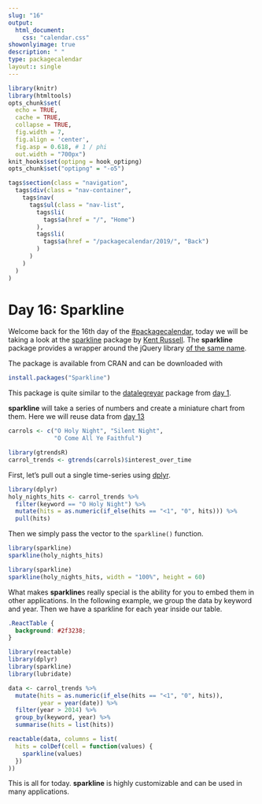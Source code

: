 ```yaml
---
slug: "16"
output: 
  html_document:
    css: "calendar.css"
showonlyimage: true
description: " "
type: packagecalendar
layout:: single
---
```


<html>
    <link rel="stylesheet" href="calendar-post.css"/>
</html>

```r
library(knitr)
library(htmltools)
opts_chunk$set(
  echo = TRUE, 
  cache = TRUE,
  collapse = TRUE,
  fig.width = 7, 
  fig.align = 'center',
  fig.asp = 0.618, # 1 / phi
  out.width = "700px")
knit_hooks$set(optipng = hook_optipng)
opts_chunk$set("optipng" = "-o5")
```

```r
tags$section(class = "navigation",
  tags$div(class = "nav-container",
    tags$nav(
      tags$ul(class = "nav-list",
        tags$li(
          tags$a(href = "/", "Home")
        ),
        tags$li(
          tags$a(href = "/packagecalendar/2019/", "Back")
        )
      )
    )
  )
)
```

# Day 16: Sparkline

Welcome back for the 16th day of the [#packagecalendar](https://twitter.com/hashtag/packagecalendar),
today we will be taking a look at the [sparkline](https://github.com/htmlwidgets/sparkline) package by [Kent Russell](https://twitter.com/timelyportfolio).
The **sparkline** package provides a wrapper around the jQuery library [of the same name](https://omnipotent.net/jquery.sparkline/#s-about).

The package is available from CRAN and can be downloaded with

```r
install.packages("Sparkline")
```

This package is quite similar to the [datalegreyar](https://github.com/emitanaka/datalegreyar) package from [day 1](https://www.hvitfeldt.me/pkgcal2019/1/).

**sparkline** will take a series of numbers and create a miniature chart from them.
Here we will reuse data from [day 13](https://www.hvitfeldt.me/pkgcal2019/1/)

```r
carrols <- c("O Holy Night", "Silent Night", 
             "O Come All Ye Faithful")

library(gtrendsR)
carrol_trends <- gtrends(carrols)$interest_over_time
```

First, let's pull out a single time-series using [dplyr](https://dplyr.tidyverse.org/).

```r
library(dplyr)
holy_nights_hits <- carrol_trends %>%
  filter(keyword == "O Holy Night") %>%
  mutate(hits = as.numeric(if_else(hits == "<1", "0", hits))) %>%
  pull(hits)
```

Then we simply pass the vector to the `sparkline()` function.

```r
library(sparkline)
sparkline(holy_nights_hits)
```

```r
library(sparkline)
sparkline(holy_nights_hits, width = "100%", height = 60)
```

What makes **sparkline**s really special is the ability for you to embed them in other applications.
In the following example, we group the data by keyword and year. 
Then we have a sparkline for each year inside our table.

```css
.ReactTable {
  background: #2f3238;
}
```

```r
library(reactable)
library(dplyr)
library(sparkline)
library(lubridate)

data <- carrol_trends %>%
  mutate(hits = as.numeric(if_else(hits == "<1", "0", hits)),
         year = year(date)) %>%
  filter(year > 2014) %>%
  group_by(keyword, year) %>%
  summarise(hits = list(hits))

reactable(data, columns = list(
  hits = colDef(cell = function(values) {
    sparkline(values)
  })
))
```

This is all for today. **sparkline** is highly customizable and can be used in many applications.

